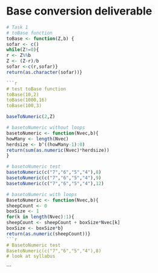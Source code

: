 Base conversion deliverable
========================================================
```r
# Task 1
# toBase function
toBase <- function(Z,b) {
sofar <- c()
while(Z!=0){
r <- Z%%b
Z <- (Z-r)/b
sofar <-c(r,sofar)}       
return(as.character(sofar))}

```r
# test toBase function
toBase(10,2)
toBase(1000,16)
toBase(100,3)
```


```r
baseToNumeric(2,Z)
```
```r
# basetoNumeric without loops
basetoNumeric <- function(Nvec,b){
howMany <- length(Nvec)
herdsize <- b^((howMany-1):0)
return(sum(as.numeric(Nvec)*herdsize)) 
}
```
```r
# basetoNumeric test
basetoNumeric(c("7","6","5","4"),8)
basetoNumeric(c("7","6","5","4"),9)
basetoNumeric(c("7","6","5","4"),12)
```
```r
# basetoNumeric with loops
BasetoNumeric <- function(Nvec,b){
sheepCount <- 0
boxSize <- 1
for(k in length(Nvec):1){
sheepCount <- sheepCount + boxSize*Nvec[k]
boxSize <- boxSize*b}
return(as.numeric(sheepCount))}
```r
# BasetoNumeric test
BasetoNumeric(c("7","6","5","4"),8)
# look at syllabus
```

```


